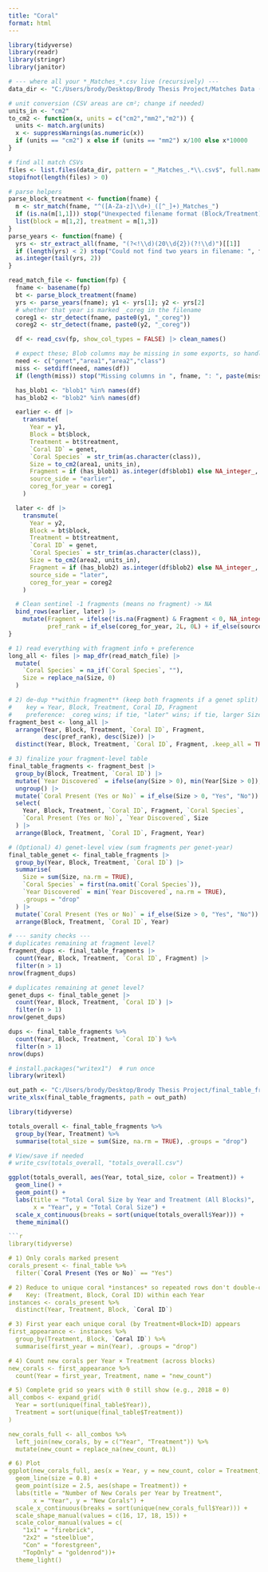 ```yaml
---
title: "Coral"
format: html
---
```


```r
library(tidyverse)
library(readr)
library(stringr)
library(janitor)

# --- where all your *_Matches_*.csv live (recursively) ---
data_dir <- "C:/Users/brody/Desktop/Brody Thesis Project/Matches Data (NO GEN)"

# unit conversion (CSV areas are cm²; change if needed)
units_in <- "cm2"
to_cm2 <- function(x, units = c("cm2","mm2","m2")) {
  units <- match.arg(units)
  x <- suppressWarnings(as.numeric(x))
  if (units == "cm2") x else if (units == "mm2") x/100 else x*10000
}

# find all match CSVs
files <- list.files(data_dir, pattern = "_Matches_.*\\.csv$", full.names = TRUE, recursive = TRUE)
stopifnot(length(files) > 0)

# parse helpers
parse_block_treatment <- function(fname) {
  m <- str_match(fname, "^([A-Za-z]\\d+)_([^_]+)_Matches_")
  if (is.na(m[1,1])) stop("Unexpected filename format (Block/Treatment): ", fname)
  list(block = m[1,2], treatment = m[1,3])
}
parse_years <- function(fname) {
  yrs <- str_extract_all(fname, "(?<!\\d)(20\\d{2})(?!\\d)")[[1]]
  if (length(yrs) < 2) stop("Could not find two years in filename: ", fname)
  as.integer(tail(yrs, 2))
}

read_match_file <- function(fp) {
  fname <- basename(fp)
  bt <- parse_block_treatment(fname)
  yrs <- parse_years(fname); y1 <- yrs[1]; y2 <- yrs[2]
  # whether that year is marked _coreg in the filename
  coreg1 <- str_detect(fname, paste0(y1, "_coreg"))
  coreg2 <- str_detect(fname, paste0(y2, "_coreg"))

  df <- read_csv(fp, show_col_types = FALSE) |> clean_names()

  # expect these; Blob columns may be missing in some exports, so handle gracefully
  need <- c("genet","area1","area2","class")
  miss <- setdiff(need, names(df))
  if (length(miss)) stop("Missing columns in ", fname, ": ", paste(miss, collapse=", "))

  has_blob1 <- "blob1" %in% names(df)
  has_blob2 <- "blob2" %in% names(df)

  earlier <- df |>
    transmute(
      Year = y1,
      Block = bt$block,
      Treatment = bt$treatment,
      `Coral ID` = genet,
      `Coral Species` = str_trim(as.character(class)),
      Size = to_cm2(area1, units_in),
      Fragment = if (has_blob1) as.integer(df$blob1) else NA_integer_,
      source_side = "earlier",
      coreg_for_year = coreg1
    )

  later <- df |>
    transmute(
      Year = y2,
      Block = bt$block,
      Treatment = bt$treatment,
      `Coral ID` = genet,
      `Coral Species` = str_trim(as.character(class)),
      Size = to_cm2(area2, units_in),
      Fragment = if (has_blob2) as.integer(df$blob2) else NA_integer_,
      source_side = "later",
      coreg_for_year = coreg2
    )

  # Clean sentinel -1 fragments (means no fragment) -> NA
  bind_rows(earlier, later) |>
    mutate(Fragment = ifelse(!is.na(Fragment) & Fragment < 0, NA_integer_, Fragment),
           pref_rank = if_else(coreg_for_year, 2L, 0L) + if_else(source_side == "later", 1L, 0L))
}

# 1) read everything with fragment info + preference
long_all <- files |> map_dfr(read_match_file) |>
  mutate(
    `Coral Species` = na_if(`Coral Species`, ""),
    Size = replace_na(Size, 0)
  )

# 2) de-dup **within fragment** (keep both fragments if a genet split)
#    key = Year, Block, Treatment, Coral ID, Fragment
#    preference: _coreg wins; if tie, "later" wins; if tie, larger Size wins
fragment_best <- long_all |>
  arrange(Year, Block, Treatment, `Coral ID`, Fragment,
          desc(pref_rank), desc(Size)) |>
  distinct(Year, Block, Treatment, `Coral ID`, Fragment, .keep_all = TRUE)

# 3) finalize your fragment-level table
final_table_fragments <- fragment_best |>
  group_by(Block, Treatment, `Coral ID`) |>
  mutate(`Year Discovered` = ifelse(any(Size > 0), min(Year[Size > 0]), NA_integer_)) |>
  ungroup() |>
  mutate(`Coral Present (Yes or No)` = if_else(Size > 0, "Yes", "No")) |>
  select(
    Year, Block, Treatment, `Coral ID`, Fragment, `Coral Species`,
    `Coral Present (Yes or No)`, `Year Discovered`, Size
  ) |>
  arrange(Block, Treatment, `Coral ID`, Fragment, Year)

# (Optional) 4) genet-level view (sum fragments per genet-year)
final_table_genet <- final_table_fragments |>
  group_by(Year, Block, Treatment, `Coral ID`) |>
  summarise(
    Size = sum(Size, na.rm = TRUE),
    `Coral Species` = first(na.omit(`Coral Species`)),
    `Year Discovered` = min(`Year Discovered`, na.rm = TRUE),
    .groups = "drop"
  ) |>
  mutate(`Coral Present (Yes or No)` = if_else(Size > 0, "Yes", "No")) |>
  arrange(Block, Treatment, `Coral ID`, Year)

# --- sanity checks ---
# duplicates remaining at fragment level?
fragment_dups <- final_table_fragments |>
  count(Year, Block, Treatment, `Coral ID`, Fragment) |>
  filter(n > 1)
nrow(fragment_dups)

# duplicates remaining at genet level?
genet_dups <- final_table_genet |>
  count(Year, Block, Treatment, `Coral ID`) |>
  filter(n > 1)
nrow(genet_dups)

```


```r
dups <- final_table_fragments %>%
  count(Year, Block, Treatment, `Coral ID`) %>%
  filter(n > 1)
nrow(dups)

```


```r
# install.packages("writex1")  # run once
library(writexl)

out_path <- "C:/Users/brody/Desktop/Brody Thesis Project/final_table_fragments.xlsx"
write_xlsx(final_table_fragments, path = out_path)

```



```r
library(tidyverse)

totals_overall <- final_table_fragments %>%
  group_by(Year, Treatment) %>%
  summarise(total_size = sum(Size, na.rm = TRUE), .groups = "drop")

# View/save if needed
# write_csv(totals_overall, "totals_overall.csv")

ggplot(totals_overall, aes(Year, total_size, color = Treatment)) +
  geom_line() +
  geom_point() +
  labs(title = "Total Coral Size by Year and Treatment (All Blocks)",
       x = "Year", y = "Total Coral Size") +
  scale_x_continuous(breaks = sort(unique(totals_overall$Year))) +
  theme_minimal()

```






```r
```r
library(tidyverse)

# 1) Only corals marked present
corals_present <- final_table %>%
  filter(`Coral Present (Yes or No)` == "Yes")

# 2) Reduce to unique coral *instances* so repeated rows don't double-count
#    Key: (Treatment, Block, Coral ID) within each Year
instances <- corals_present %>%
  distinct(Year, Treatment, Block, `Coral ID`)

# 3) First year each unique coral (by Treatment+Block+ID) appears
first_appearance <- instances %>%
  group_by(Treatment, Block, `Coral ID`) %>%
  summarise(first_year = min(Year), .groups = "drop")

# 4) Count new corals per Year × Treatment (across blocks)
new_corals <- first_appearance %>%
  count(Year = first_year, Treatment, name = "new_count")

# 5) Complete grid so years with 0 still show (e.g., 2018 = 0)
all_combos <- expand_grid(
  Year = sort(unique(final_table$Year)),
  Treatment = sort(unique(final_table$Treatment))
)

new_corals_full <- all_combos %>%
  left_join(new_corals, by = c("Year", "Treatment")) %>%
  mutate(new_count = replace_na(new_count, 0L))

# 6) Plot
ggplot(new_corals_full, aes(x = Year, y = new_count, color = Treatment, group = Treatment)) +
  geom_line(size = 0.8) +
  geom_point(size = 2.5, aes(shape = Treatment)) +
  labs(title = "Number of New Corals per Year by Treatment",
       x = "Year", y = "New Corals") +
  scale_x_continuous(breaks = sort(unique(new_corals_full$Year))) +
  scale_shape_manual(values = c(16, 17, 18, 15)) + 
  scale_color_manual(values = c(
    "1x1" = "firebrick",
    "2x2" = "steelblue",
    "Con" = "forestgreen",
    "TopOnly" = "goldenrod"))+
  theme_light()
```

